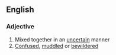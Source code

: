 {{also|mixed up}}

==English==

===Adjective===
{{en-adj|head=[[mixed]]-[[up]]}}

# Mixed together in an [[uncertain]] manner
# [[confused|Confused]], [[muddled]] or [[bewildered]]